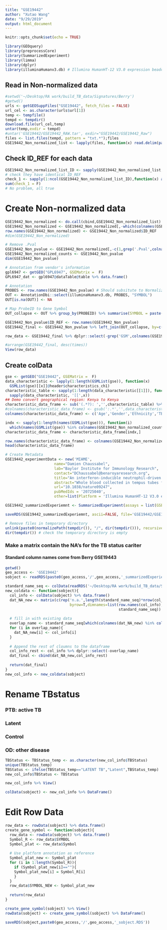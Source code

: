 ```yaml
---
title: "GSE19442"
author: "Xutao Wang"
date: "9/29/2019"
output: html_document
---
```


```r
knitr::opts_chunk$set(echo = TRUE)
```

```r
library(GEOquery)
library(preprocessCore)
library(SummarizedExperiment)
library(limma)
library(dplyr)
library(illuminaHumanv3.db) # Illumina HumanHT-12 V3.0 expression beadchip
```

## Read in Non-normalized data
```r
#setwd('~/Desktop/RA work/build_TB_data/Signatures/Berry')
#getwd()
urls <- getGEOSuppFiles("GSE19442", fetch_files = FALSE)
url_cel <- as.character(urls$url[1])
temp <- tempfile()
tempd <- tempdir()
download.file(url_cel,temp)
untar(temp,exdir = tempd)
#untar('GSE19442/GSE19442_RAW.tar', exdir="GSE19442/GSE19442_Raw")
files <- list.files(tempd, pattern = "txt.*");files
GSE19442_Non_normalized_list <- lapply(files, function(x) read.delim(paste0(tempd,'/',x), header=TRUE, col.names = c('ID_REF',gsub('_.*','',x),paste0(gsub('_.*','',x),'.Pval')), stringsAsFactors = FALSE))

```

## Check ID_REF for each data
```r
GSE19442_Non_normalized_list_ID <- sapply(GSE19442_Non_normalized_list, function(x) x[,1]) %>% data.frame()
# check they have identical ID_REF
check_1 <- sapply(1:ncol(GSE19442_Non_normalized_list_ID),function(x) all(GSE19442_Non_normalized_list_ID[,1]==GSE19442_Non_normalized_list_ID[,x]));check_1
sum(check_1 = F)
# No problem, all true
```

# Create Non-normalized data
```r
GSE19442_Non_normalized <- do.call(cbind,GSE19442_Non_normalized_list)
GSE19442_Non_normalized <- GSE19442_Non_normalized[,-which(colnames(GSE19442_Non_normalized)=='ID_REF')[-1]]
row.names(GSE19442_Non_normalized) <- GSE19442_Non_normalized$ID_REF
#dim(GSE19442_Non_normalized)
```

```r
# Remove .Pval
GSE19442_Non_pvalue <- GSE19442_Non_normalized[,-c(1,grep('.Pval',colnames(GSE19442_Non_normalized)))]
GSE19442_Non_normalized_counts <- GSE19442_Non_pvalue
dim(GSE19442_Non_pvalue)
```

```r
# Annotation from vendor's information
gpl6947 <- getGEO("GPL6947", GSEMatrix =  F)
GPL6947_dat <- gpl6947@dataTable@table %>% data.frame()

# Annotation
PROBES <- row.names(GSE19442_Non_pvalue) # Should subsitute to Normalized file???
OUT <- AnnotationDbi::select(illuminaHumanv3.db, PROBES, "SYMBOL")
OUT[is.na(OUT)] <- NA

# Map ProbeID to Gene Symbol 
OUT_collapse <- OUT %>% group_by(PROBEID) %>% summarise(SYMBOL = paste(SYMBOL, collapse=", "), times = length(unlist(strsplit(SYMBOL, ",")))) 

GSE19442_Non_pvalue$ID_REF <- row.names(GSE19442_Non_pvalue)
GSE19442_final <- GSE19442_Non_pvalue %>% left_join(OUT_collapse, by=c('ID_REF'="PROBEID")) %>% left_join(GPL6947_dat, by = c('ID_REF'='ID')) 

row_data <- GSE19442_final %>% dplyr::select(-grep('GSM',colnames(GSE19442_final))) %>% DataFrame()

#arrange(GSE19442_final, desc(times))
View(row_data)
```

## Create colData
```r
gse <- getGEO("GSE19442", GSEMatrix =  F)
data_characteristic <- lapply(1:length(GSMList(gse)), function(x)  
  GSMList(gse)[[x]]@header$characteristics_ch1)
characteristic_table <- sapply(1:length(data_characteristic[[1]]), function(x) 
  sapply(data_characteristic, '[[',x)) 
## Demo convert geographical region: Kenya to Kenya
characteristic_data_frame <- sub('(.*?): ','',characteristic_table) %>% DataFrame()
#colnames(characteristic_data_frame) <- gsub(':.*','',data_characteristic[[1]])
colnames(characteristic_data_frame) <- c('Age','Gender','Ethnicity','TBStatus','GeographicalRegion','BcgVaccinated','BirthRegion','TST', 'SputumSmearStatus','sputum_culture')

indx <- sapply(1:length(names(GSMList(gse))), function(i) 
  which(names(GSMList(gse)) %in% colnames(GSE19442_Non_normalized_counts)[i]));indx
characteristic_data_frame <- characteristic_data_frame[indx,]

row.names(characteristic_data_frame) <- colnames(GSE19442_Non_normalized_counts)
head(characteristic_data_frame)
```


```r
# Create Metadata
GSE19442_experimentData <- new('MIAME',
                      name="Damien Chaussabel",
                      lab="Baylor Institute for Immunology Research",
                      contact="DChaussabel@benaroyaresearch.org",
                      title="An interferon-inducible neutrophil-driven blood transcriptional signature in human tuberculosis",
                      abstract="Whole blood collected in tempus tubes from patients with different spectra of TB disease. All patients were sampled prior to the initiation of any antimycobacterial therapy.",
                      url="10.1038/nature09247",
                      pubMedIds = '20725040',
                      other=list(Platform = 'Illumina HumanHT-12 V3.0 expression beadchip (GPL6947)'))

GSE19442_summarizedExperiemnt <- SummarizedExperiment(assays = list(GSE19442_Non_normalized_counts= as.matrix(GSE19442_Non_normalized_counts)), colData = characteristic_data_frame, rowData = row_data, metadata = list(GSE19442_experimentData)); GSE19442_summarizedExperiemnt

```

```r
saveRDS(GSE19442_summarizedExperiemnt, ascii=FALSE, file='GSE19442/GSE19442_summarizedExperiemnt.RDS')

# Remove files in temporary directory
unlink(paste0(normalizePath(tempdir()), "/", dir(tempdir())), recursive = TRUE)
dir(tempdir()) # check the temporary directory is empty
```


### Make a matrix contain the NA's for the TB status cariter
#### Standard column names come from Berry GSE19443
```r
getwd()
geo_access <- 'GSE19442'
sobject <- readRDS(paste0(geo_access,'/',geo_access,'_summarizedExperiemnt.RDS'))
```

```r
standard_name_seq <- colData(readRDS('~/Desktop/RA work/build_TB_data/Signatures/Berry/GSE19443/GSE19443_summarizedExperiemnt.RDS')) %>% data.frame() %>% colnames
new_coldata <- function(sobject){
  col_info <- colData(sobject) %>% data.frame()
  dat_NA_new <- matrix(c(rep('n.a.',length(standard_name_seq)*nrow(col_info))),ncol=length(standard_name_seq),
                             byrow=T,dimnames=list(row.names(col_info),
                                                   standard_name_seq)) %>% data.frame()
  
  # fill in with existing data
  overlap_name <- standard_name_seq[which(colnames(dat_NA_new) %in% colnames(col_info))]
  for (i in overlap_name){
    dat_NA_new[i] <- col_info[i]
  }
  
  # Append the rest of cloumns to the dataframe
  col_info_rest <- col_info %>% dplyr::select(-overlap_name)
  dat_final <- cbind(dat_NA_new,col_info_rest)
  
  return(dat_final)
}
new_col_info <- new_coldata(sobject)

```

# Rename TBstatus
### PTB: active TB
### Latent
### Control
### OD: other disease
```r
TBStatus <- TBStatus_temp <- as.character(new_col_info$TBStatus)
unique(TBStatus_temp)
TBStatus <- ifelse(TBStatus_temp=="LATENT TB","Latent",TBStatus_temp)
new_col_info$TBStatus <- TBStatus

new_col_info %>% View()

colData(sobject) <- new_col_info %>% DataFrame()
```

# Edit Row Data

```r
row_data <- rowData(sobject) %>% data.frame()
create_gene_symbol <- function(sobject){
  row_data <- rowData(sobject) %>% data.frame()
  Symbol_R <- row_data$SYMBOL 
  Symbol_plat <- row_data$Symbol
  
  # Use platform annotation as reference 
  Symbol_plat_new <- Symbol_plat
  for (i in 1:length(Symbol_R)){
    if (Symbol_plat_new[i]==""){
    Symbol_plat_new[i] = Symbol_R[i]
    }
  }
  row_data$SYMBOL_NEW <- Symbol_plat_new
  
  return(row_data)
}

create_gene_symbol(sobject) %>% View()
rowData(sobject) <- create_gene_symbol(sobject) %>% DataFrame()

saveRDS(sobject,paste0(geo_access,'/',geo_access,'_sobject.RDS'))

```
